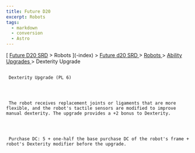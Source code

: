 ```yaml
---
title: Future D20
excerpt: Robots
tags:
  - markdown
  - conversion
  - Astro
---
```







[
[Future D20 SRD]( / ) > Robots
     ](-index)
     >
     [
      Future d20 SRD
     ](future-d20-srd-index)
     >
     [
      Robots
     ](future-d20-srd-robots-index)
     >
     [
      Ability Upgrades
     ](future-d20-srd-robots-ability-upgrades-index)
     > Dexterity Upgrade
    





## 
     Dexterity Upgrade (PL 6)
    



     The robot receives replacement joints or ligaments that are more flexible, and the robot's tactile sensors are modified to improve manual dexterity. The upgrade provides a +2 bonus to Dexterity.
    



     Purchase DC: 5 + one-half the base purchase DC of the robot's frame + robot's Dexterity modifier before the upgrade.
    





